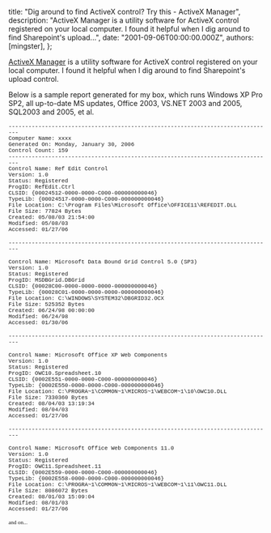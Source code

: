 
  title: "Dig around to find ActiveX control? Try this - ActiveX Manager",
  description: "ActiveX Manager is a utility software for ActiveX control registered on your local computer. I found it helpful when I dig around to find Sharepoint's upload...",
  date: "2001-09-06T00:00:00.000Z",
  authors: [mingster],
};

<p class=""><a href="http://www.4developers.com/xmgr" target="_blank">ActiveX Manager</a> is a utility software for ActiveX control registered on your local computer. I found it helpful when I dig around to find Sharepoint's upload control.</p>
<p>Below is a sample report generated for my box, which runs Windows XP Pro SP2, all up-to-date MS updates, Office 2003, VS.NET 2003 and 2005, SQL2003 and 2005, et al.</p>
<p><span style="font-family:Courier New;font-size:78%;">--------------------------------------------------------------------------------<br /></span><span style="font-family:Courier New;font-size:78%;">Computer Name: xxxx<br />Generated On: Monday, January 30, 2006<br />Control Count: 159<br />--------------------------------------------------------------------------------</span><br /><span style="font-family:Courier New;font-size:78%;">Control Name: Ref Edit Control<br />Version: 1.0<br />Status: Registered<br />ProgID: RefEdit.Ctrl<br />CLSID: {00024512-0000-0000-C000-000000000046}<br />TypeLib: {00024517-0000-0000-C000-000000000046}<br />File Location: C:\Program Files\Microsoft Office\OFFICE11\REFEDIT.DLL<br />File Size: 77824 Bytes<br />Created: 05/08/03 21:54:00<br />Modified: 05/08/03<br />Accessed: 01/27/06</span></p>
<p><span style="font-family:Courier New;font-size:78%;">--------------------------------------------------------------------------------</span></p>
<p><span style="font-family:Courier New;font-size:78%;">Control Name: Microsoft Data Bound Grid Control 5.0 (SP3)<br />Version: 1.0<br />Status: Registered<br />ProgID: MSDBGrid.DBGrid<br />CLSID: {00028C00-0000-0000-0000-000000000046}<br />TypeLib: {00028C01-0000-0000-0000-000000000046}<br />File Location: C:\WINDOWS\SYSTEM32\DBGRID32.OCX<br />File Size: 525352 Bytes<br />Created: 06/24/98 00:00:00<br />Modified: 06/24/98<br />Accessed: 01/30/06</span></p>
<p><span style="font-family:Courier New;font-size:78%;">--------------------------------------------------------------------------------</span></p>
<p><span style="font-family:Courier New;font-size:78%;">Control Name: Microsoft Office XP Web Components<br />Version: 1.0<br />Status: Registered<br />ProgID: OWC10.Spreadsheet.10<br />CLSID: {0002E551-0000-0000-C000-000000000046}<br />TypeLib: {0002E550-0000-0000-C000-000000000046}<br />File Location: C:\PROGRA~1\COMMON~1\MICROS~1\WEBCOM~1\10\OWC10.DLL<br />File Size: 7330360 Bytes<br />Created: 08/04/03 13:19:34<br />Modified: 08/04/03<br />Accessed: 01/27/06</span></p>
<p>
<p><span style="font-family:Courier New;font-size:78%;">--------------------------------------------------------------------------------</span></p>
<p>
<p><span style="font-family:Courier New;font-size:78%;">Control Name: Microsoft Office Web Components 11.0<br />Version: 1.0<br />Status: Registered<br />ProgID: OWC11.Spreadsheet.11<br />CLSID: {0002E559-0000-0000-C000-000000000046}<br />TypeLib: {0002E558-0000-0000-C000-000000000046}<br />File Location: C:\PROGRA~1\COMMON~1\MICROS~1\WEBCOM~1\11\OWC11.DLL<br />File Size: 8086072 Bytes<br />Created: 08/01/03 15:09:04<br />Modified: 08/01/03<br />Accessed: 01/27/06</span></p>
<p><span style="font-family:Courier New;font-size:78%;"><span style="font-family:Georgia;font-size:100%;">and on...</span><br /></span></p>
